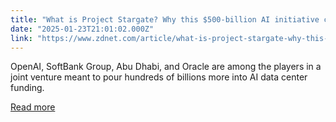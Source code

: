 ```yaml
---
title: "What is Project Stargate? Why this $500-billion AI initiative could herald a 'platform shift'"
date: "2025-01-23T21:01:02.000Z"
link: "https://www.zdnet.com/article/what-is-project-stargate-why-this-500-billion-ai-initiative-could-herald-a-platform-shift/"
---
```


OpenAI, SoftBank Group, Abu Dhabi, and Oracle are among the players in a joint venture meant to pour hundreds of billions more into AI data center funding.

[Read more](https://www.zdnet.com/article/what-is-project-stargate-why-this-500-billion-ai-initiative-could-herald-a-platform-shift/)
